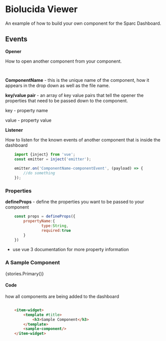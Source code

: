 

<Meta title="Components/SampleComponent" />

# Biolucida Viewer
An example of how to build your own component for the Sparc Dashboard.

## Events
**Opener**

 How to open another component from your component.

```js
    

```
**ComponentName** - this is the unique name of the component, how it appears in the drop down as well as the file name.

**key/value pair** - an array of key value pairs that tell the opener the properties that need to be passed down to the component.

key - property name

value - property value

**Listener**

How to listen for the known events of another component that is inside the dashboard

```js
    import {inject} from 'vue';
    const emitter = inject('emitter');
    
    emitter.on('ComponentName-componentEvent', (payload) => { 
        //do something
    });
```

### Properties
**defineProps** - define the properties you want to be passed to your component
```js
    const props = defineProps({
        propertyName:{
                type:String,
                required:true
        }
    })
```
* use vue 3 documentation for more property information

### A Sample Component

<Story of={stories.Primary}>{stories.Primary()}</Story>

#### Code

how all components are being added to the dashboard
```html

    <item-widget>
        <template #title>
            <h3>Sample Component</h3>
        </template>
        <sample-component/>
    </item-widget>

```
